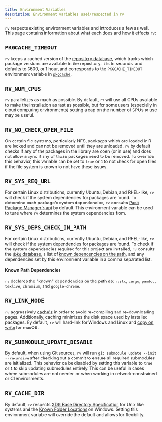 ```yaml
---
title: Environment Variables
description: Environment variables used/respected in rv
---
```


`rv` respects existing environment variables and introduces a few as well. This page contains information about 
what each does and how it effects `rv`:

## `PKGCACHE_TIMEOUT`
`rv` keeps a cached version of the [repository database](../../concepts/cache/#repository-database), which tracks which package versions are available in the repository.
It is in seconds, and defaults to 3600, or 1 hour, and corresponds to the `PKGCACHE_TIMEOUT` environment variable in 
[`pkgcache`](https://github.com/r-lib/pkgcache?tab=readme-ov-file#package-environment-variables).

## `RV_NUM_CPUS`
`rv` parallelizes as much as possible. By default, `rv` will use all CPUs available to make the installation as fast as possible, but for some users
(especially in cloud computing environments) setting a cap on the number of CPUs to use may be useful.

## `RV_NO_CHECK_OPEN_FILE`
On certain file systems, particularly NFS, packages which are loaded in R are locked and can not be removed until they are unloaded. `rv` by default checks
if any of the packages in the library are open (or in use) and does not allow a sync if any of those packages need to be removed. To override this behavior,
this variable can be set to `true` or `1` to not check for open files if the file system is known to not have these issues.

## `RV_SYS_REQ_URL`
For certain Linux distributions, currently Ubuntu, Debian, and RHEL-like, `rv` will check if the system dependencies for packages are found. To determine each package's system dependencies, 
`rv` consults [Posit Package Manager's api](https://packagemanager.posit.co/__api__/repos/cran/sysreqs) by default. This environment variable can be used
to tune where `rv` determines the system dependencies from.

## `RV_SYS_DEPS_CHECK_IN_PATH`
For certain Linux distributions, currently Ubuntu, Debian, and RHEL-like, `rv` will check if the system dependencies for packages are found. To check if the system dependencies
required for this project are installed, `rv` consults the [`dpkg` database](https://debian-handbook.info/browse/da-DK/stable/sect.manipulating-packages-with-dpkg.html#sect.dpkg-list),
a list of [known dependencies on the path](#known-path-dependencies), and any dependencies set by this environment variable in a comma separated list.

#### Known Path Dependencies
`rv` declares the "known" dependencies on the path as: `rustc`, `cargo`, `pandoc`, `texlive`, `chromium`, and `google-chrome`.

## `RV_LINK_MODE`
`rv` aggressively [cache's](../../concepts/cache) in order to avoid re-compiling and re-downloading pages. Additionally,
caching minimizes the disk space used by installed packages. By default, `rv` will hard-link for Windows and Linux and [copy on write](https://en.wikipedia.org/wiki/Copy-on-write) for macOS.

## `RV_SUBMODULE_UPDATE_DISABLE`
By default, when using Git sources, `rv` will run `git submodule update --init --recursive` after checking out a commit to ensure all required submodules are initialized.
This behavior ca be disabled by setting this variable to `true` or `1` to skip updating submodules entirely. This can be useful in cases where submodules are not needed 
or when working in network-constrained or CI environments.

## `RV_CACHE_DIR`
By default, `rv` respects [XDG Base Directory Specification](https://specifications.freedesktop.org/basedir-spec/latest/) for Unix like systems 
and the [Known Folder Locations](https://learn.microsoft.com/en-us/windows/win32/shell/known-folders) on Windows. Setting this environment variable will override the default and allows for
flexibility.
